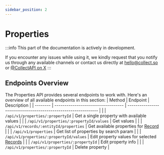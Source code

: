 ```yaml
---
sidebar_position: 2
---
```



# Properties

:::info
This part of the documentation is actively in development.

If you encounter any issues while using it, we kindly
request that you notify us through any available channels or contact us directly at
[hello@collect.so](mailto:hello@collect.so) or [@CollectAPI on X](https://x.com/collectAPI/)
:::

## Endpoints Overview
The Properties API provides several endpoints to work with. Here's an overview of all available endpoints in this section:
| Method | Endpoint | Description |
| -------- | ----------------------------------- | --------------------------------------------------------------- |
| <Method method="GET" color="#4287f5"/> | `/api/v1/properties/:propertyId` | Get a single property with available values |
| <Method method="GET" color="#4287f5"/> | `/api/v1/properties/:propertyId/values` | Get values |
| <Method method="GET" color="#4287f5"/> | `/api/v1/records/:entityId/properties` | Get available properties for [Record](/basic-concepts/records) |
| <Method method="POST" color="#2e8555"/> | `/api/v1/properties` | Get list of properties by search param |
| <Method method="PATCH" color="#f5a742"/> | `/api/v1/properties/:propertyId/values` | Edit property values for selected [Records](/basic-concepts/records) |
| <Method method="PATCH" color="#f5a742"/> | `/api/v1/properties/:propertyId` | Edit property info |
| <Method method="DELETE" color="#f54242"/> | `/api/v1/properties/:propertyId` | Delete property |
